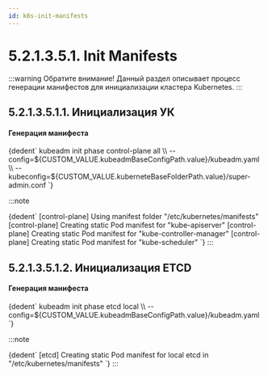 ```yaml
---
id: k8s-init-manifests
---
```




# 5.2.1.3.5.1. Init Manifests

:::warning Обратите внимание!
Данный раздел описывает процесс генерации манифестов для инициализации кластера Kubernetes.
:::

## 5.2.1.3.5.1.1. Инициализация УК

<h4>Генерация манифеста</h4>
<CodeBlock language="bash">
  {dedent`
    kubeadm init phase control-plane all \\
      --config=${CUSTOM_VALUE.kubeadmBaseConfigPath.value}/kubeadm.yaml \\
      --kubeconfig=${CUSTOM_VALUE.kuberneteBaseFolderPath.value}/super-admin.conf
  `}
</CodeBlock>

:::note

<CodeBlock language="bash">
  {dedent`
    [control-plane] Using manifest folder "/etc/kubernetes/manifests"
    [control-plane] Creating static Pod manifest for "kube-apiserver"
    [control-plane] Creating static Pod manifest for "kube-controller-manager"
    [control-plane] Creating static Pod manifest for "kube-scheduler"
  `}
</CodeBlock>
:::

## 5.2.1.3.5.1.2. Инициализация ETCD

<h4>Генерация манифеста</h4>
<CodeBlock language="bash">
  {dedent`
    kubeadm init phase etcd local \\
      --config=${CUSTOM_VALUE.kubeadmBaseConfigPath.value}/kubeadm.yaml
  `}
</CodeBlock>

:::note

<CodeBlock language="bash">
  {dedent`
    [etcd] Creating static Pod manifest for local etcd in "/etc/kubernetes/manifests"
  `}
</CodeBlock>
:::
